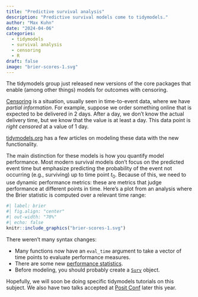 ```yaml
---
title: "Predictive survival analysis"
description: "Predictive survival models come to tidymodels."
author: "Max Kuhn"
date: "2024-04-06"
categories:
  - tidymodels
  - survival analysis
  - censoring
  - R
draft: false
image: "brier-scores-1.svg"
--- 
```


The tidymodels group just released new versions of the core packages that enable (among other things) models for outcomes with censoring. 

[Censoring](https://en.wikipedia.org/wiki/Censoring_(statistics)) is a situation, usually seen in time-to-event data, where we have _partial information_. For example, suppose we order something online that is expected to be delivered in 2 days. After a day, we don’t know the actual delivery time, but we know that the value is at least a day. This data point is *right censored* at a value of 1 day. 

[tidymodels.org](https://www.tidymodels.org/learn/#category=survival%20analysis) has a few articles on modeling these data with the new functionality. 

The main distinction for these models is how you quantify model performance. Most modern survival models don't focus on the predicted event time but emphasize predicting the probability of the event not occurring (e.g., surviving) up to time point $t_0$. Because of this, we need to use dynamic performance metrics: these are metrics that judge performance at different points in time. Here's a plot from an analysis where the Brier statistic is computed over a relevant time range: 

```r
#| label: brier
#| fig.align: "center"
#| out-width: "70%"
#| echo: false
knitr::include_graphics("brier-scores-1.svg")
```

There weren't many syntax changes: 

 - Many functions now have an `eval_time` argument to take a vector of time points to evaluate performance measures. 
 - There are some new [performance statistics](https://yardstick.tidymodels.org/reference/index.html#dynamic-survival-metrics).
 - Before modeling, you should probably create a [`Surv`](https://rdrr.io/cran/survival/man/Surv.html) object. 

Hopefully, we will soon be doing specific tidymodels tutorials on this subject. We also have two talks accepted at [Posit Conf](https://posit.co/conference/) later this year. 

